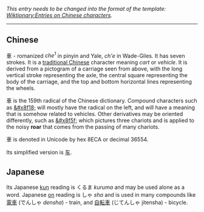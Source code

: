 ''This entry needs to be changed into the format of the template: [[Wiktionary:Entries on Chinese characters]].''

----

==Chinese==
車 - romanized ''che<sup>1</sup>'' in pinyin and Yale, ''ch'e'' in Wade-Giles.  It has seven strokes.  It is a [[traditional Chinese]] character meaning ''cart'' or ''vehicle''.  It is derived from a pictogram of a carriage seen from above, with the long vertical stroke representing the axle, the central square representing the body of the carriage, and the top and bottom horizontal lines representing the wheels.

&#36554; is the 159th radical of the Chinese dictionary.  Compound characters such as [[&#x8f18;]] will mostly have the radical on the left, and will have a meaning that is somehow related to vehicles.  Other derivatives may be oriented differently, such as [[&#x8f5f;]] which pictures three chariots and is applied to the noisy '''roar''' that comes from the passing of many chariots.

&#36554; is denoted in Unicode by hex 8ECA or decimal 36554.

Its simplified version is [[车]].

==Japanese==
Its Japanese [[kun]] reading is くるま ''kuruma'' and may be used alone as a word.
Japanese [[on]] reading is しゃ ''sha'' and is used in many compounds like [[電車]] (でんしゃ ''densha'') - train, and [[自転車]] (じてんしゃ jitensha) - bicycle.